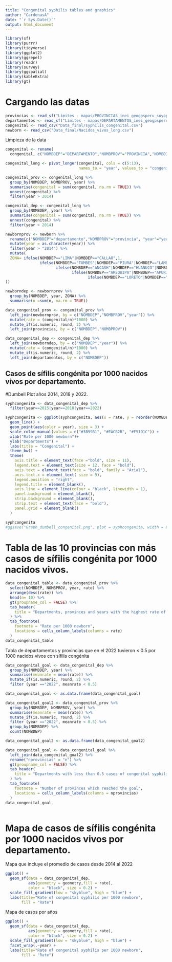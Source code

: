 ```yaml
---
title: "Congenital syphilis tables and graphics"
author: "CardenasA"
date: "`r Sys.Date()`"
output: html_document
---
```


```r
library(sf)
library(purrr)
library(tidyverse)
library(ggplot2)
library(ggrepel)
library(readr)
library(survey)
library(ggspatial)
library(kableExtra)
library(gt)
```

# Cargando las datas

```r
provincias <- read_sf("Límites - mapas/PROVINCIAS_inei_geogpsperu_suyopomalia.shp")
departamentos <- read_sf("Límites - mapas/DEPARTAMENTOS_inei_geogpsperu_suyopomalia.shp")
congenital <- read_csv("Data_final/syphilis_congenital.csv")
newborn <- read_csv("Data_final/Nacidos_vivos_long.csv")
```

Limpieza de la data

```r

congenital <- rename(
  congenital, c("NOMBDEP"="DEPARTAMENTO","NOMBPROV"="PROVINCIA","NOMBDIST"="DISTRITO"))

congenital_long <- pivot_longer(congenital, cols = c(5:13), 
                                names_to = "year", values_to = "congenital")

congenital_prov <- congenital_long %>%
  group_by(NOMBDEP, NOMBPROV, year) %>%
  summarise(congenital = sum(congenital, na.rm = TRUE)) %>%
  unnest(congenital) %>%
  filter(year > 2014)

congenital_dep <- congenital_long %>%
  group_by(NOMBDEP, year) %>%
  summarise(congenital = sum(congenital, na.rm = TRUE)) %>%
  unnest(congenital) %>%
  filter(year > 2014)

newbornprov <- newborn %>%
  rename(c("NOMBDEP"="departamento","NOMBPROV"="provincia", "year"="years")) %>%
  mutate(year = as.character(year)) %>%
  filter(year > "2014") %>%
  mutate(
  ZONA= ifelse(NOMBDEP=="LIMA"|NOMBDEP=="CALLAO",1,
               ifelse(NOMBDEP=="TUMBES"|NOMBDEP=="PIURA"|NOMBDEP=="LAMBAYEQUE"|NOMBDEP=="LA LIBERTAD"|NOMBDEP=="CAJAMARCA",2,
                      ifelse(NOMBDEP=="ANCASH"|NOMBDEP=="HUANUCO"|NOMBDEP=="PASCO"|NOMBDEP=="JUNIN"|NOMBDEP=="HUANCAVELICA"|NOMBDEP=="ICA"|NOMBDEP=="AYACUCHO",3,
                             ifelse(NOMBDEP=="AREQUIPA"|NOMBDEP=="APURIMAC"|NOMBDEP=="CUSCO"|NOMBDEP=="PUNO"|NOMBDEP=="MOQUEGUA"|NOMBDEP=="TACNA",4,
                                    ifelse(NOMBDEP=="LORETO"|NOMBDEP=="SAN MARTIN"|NOMBDEP=="UCAYALI"|NOMBDEP=="MADRE DE DIOS"|NOMBDEP == "CAJAMARCA"|NOMBDEP == "AMAZONAS",5,NA))))
))

newborndep <- newbornprov %>%
  group_by(NOMBDEP, year, ZONA) %>%
  summarise(n =sum(n, na.rm = TRUE)) 

```

```r
data_congenital_prov <- congenital_prov %>%
  left_join(newbornprov, by = c("NOMBDEP","NOMBPROV","year")) %>%
  mutate(rate = (congenital/n)*1000) %>% 
  mutate_if(is.numeric, round, 2) %>%
  left_join(provincias, by = c("NOMBDEP","NOMBPROV"))

data_congenital_dep <- congenital_dep %>%
  left_join(newborndep, by = c("NOMBDEP","year")) %>%
  mutate(rate = (congenital/n)*1000) %>% 
  mutate_if(is.numeric, round, 2) %>%
  left_join(departamentos, by = c("NOMBDEP"))
```
## Casos de sífilis congénita por 1000 nacidos vivos por departamento.

#Dumbell Plot años 2014, 2018 y 2022.


```r

syphcongenita <- data_congenital_dep %>%
  filter(year==2015|year==2018|year==2022)

syphcongenita <- ggplot(syphcongenita, aes(x = rate, y = reorder(NOMBDEP,desc(ZONA)))) +
  geom_line() +
  geom_point(aes(color = year), size = 3) +
  scale_color_manual(values = c("#3B99B1", "#EACB2B", "#F5191C")) +
  xlab("Rate per 1000 newborn")+
  ylab("Departments") +
  labs(title = "Congenital") +
  theme_bw() +
  theme(
    axis.title = element_text(face ="bold", size = 11),
    legend.text = element_text(size = 12, face = "bold"),
    axis.text = element_text(face = "bold", family = "Arial"),
    axis.text.x = element_text( size = 9),
    legend.position = "right",
    legend.title = element_blank(),
    axis.line = element_line(colour = "black", linewidth = 1),
    panel.background = element_blank(),
    strip.background = element_blank(),
    strip.text = element_text(face = "bold"),
    panel.grid = element_blank()
  ) 

syphcongenita
#ggsave("Graph_dumbell_congenital.png", plot = syphcongenita, width = 8, height = 4, dpi = 300)

```

# Tabla de las 10 provincias con más casos de sífilis congénita por 1000 nacidos vivos.

```r

data_congenital_table <- data_congenital_prov %>%
  select(NOMBDEP, NOMBPROV, year, rate) %>%
  arrange(desc(rate)) %>%
  head(n= 10) %>%
  gt(groupname_col = FALSE) %>%
  tab_header(
    title = "Departments, provinces and years with the highest rate of congenital sifilis"
  ) %>%
  tab_footnote(
    footnote = "Rate per 1000 newborn",
    locations = cells_column_labels(columns = rate)
  )
data_congenital_table

```
Tabla de departamentos y provincias que en el 2022 tuvieron ≤ 0.5 por 1000 nacidos vivos con sífilis congénita

```r
data_congenital_goal <- data_congenital_dep %>%
  group_by(NOMBDEP, year) %>%
  summarise(meanrate = mean(rate)) %>%
  mutate_if(is.numeric, round, 2) %>%
  filter (year =="2022", meanrate < 0.5) 

data_congenital_goal <- as.data.frame(data_congenital_goal)

data_congenital_goal2 <- data_congenital_prov %>%
  group_by(NOMBDEP, NOMBPROV, year) %>%
  summarise(meanrate = mean(rate)) %>%
  mutate_if(is.numeric, round, 2) %>%
  filter (year =="2022", meanrate < 0.5) %>%
  group_by(NOMBDEP) %>%
  count(NOMBDEP) 

data_congenital_goal2 <- as.data.frame(data_congenital_goal2)

data_congenital_goal <- data_congenital_goal %>%
  left_join(data_congenital_goal2) %>%
  rename("nprovincias" = "n") %>%
  gt(groupname_col = FALSE) %>%
  tab_header(
    title = "Departments with less than 0.5 cases of congenital syphilis per 1000 newborn in 2022"
  ) %>%
  tab_footnote(
    footnote = "Number of provinces which reached the goal",
    locations = cells_column_labels(columns = nprovincias)
  )
data_congenital_goal
  

```

# Mapa de casos de sífilis congénita por 1000 nacidos vivos por departamento.

Mapa que incluye el promedio de casos desde 2014 al 2022

```r
ggplot() +
  geom_sf(data = data_congenital_dep,
          aes(geometry = geometry,fill = rate),
          color = "black", size = 0.2) +
  scale_fill_gradient(low = "skyblue", high = "blue") +
  labs(title="Rate of congenital syphilis per 1000 newborn",
       fill = "Rate") 

```

Mapa de casos por años

```r
ggplot() +
  geom_sf(data = data_congenital_dep,
          aes(geometry = geometry,fill = rate),
          color = "black", size = 0.2) +
  scale_fill_gradient(low = "skyblue", high = "blue") +
  facet_wrap(.~year) + 
  labs(title="Rate of congenital syphilis per 1000 newborn",
       fill = "Rate")
```
